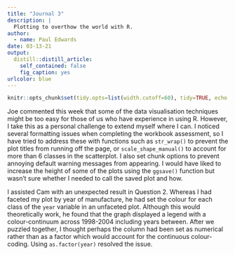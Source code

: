 ```yaml
---
title: "Journal 3"
description: |
  Plotting to overthow the world with R.
author:
  - name: Paul Edwards
date: 03-13-21
output:
  distill::distill_article:
    self_contained: false
    fig_caption: yes
urlcolor: blue
---
```


```r
knitr::opts_chunk$set(tidy.opts=list(width.cutoff=60), tidy=TRUE, echo = TRUE)
```

Joe commented this week that some of the data visualisation techniques might be too easy for those of us who have experience in using R. However, I take this as a personal challenge to extend myself where I can. I noticed several formatting issues when completing the workbook assessment, so I have tried to address these with functions such as `str_wrap()` to prevent the plot titles from running off the page, or `scale_shape_manual()` to account for more than 6 classes in the scatterplot. I also set chunk options to prevent annoying default warning messages from appearing. I would have liked to increase the height of some of the plots using the `ggsave()` function but wasn't sure whether I needed to call the saved plot and how.

I assisted Cam with an unexpected result in Question 2. Whereas I had faceted my plot by year of manufacture, he had set the colour for each class of the `year` variable in an unfaceted plot. Although this would theoretically work, he found that the graph displayed a legend with a colour-continuum across 1998-2004 including years between. After we puzzled together, I thought perhaps the column had been set as numerical rather than as a factor which would account for the continuous colour-coding. Using `as.factor(year)` resolved the issue.